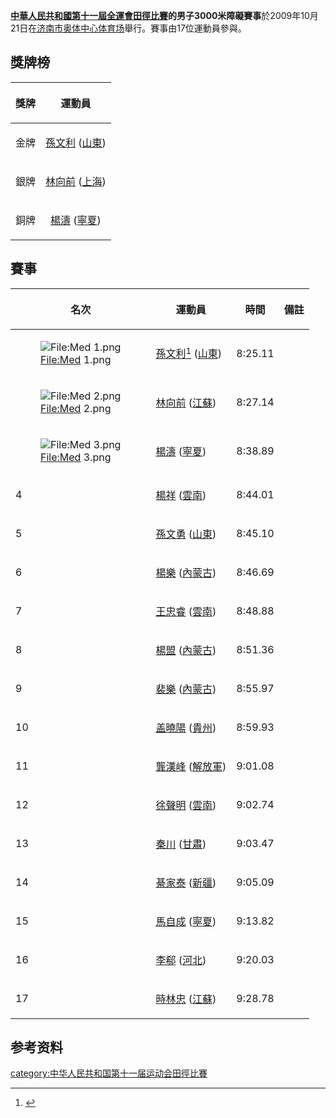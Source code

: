 {{vfd|1E，无持续报道。|date=2022/06/18}}
{{Notability|time=2022-06-19T06:44:37+00:00}}
'''[[中華人民共和國第十一屆全運會|中華人民共和國第十一屆全運會]][[中華人民共和國第十一屆全運會田徑比賽|田徑比賽]]的男子3000米障礙賽事'''於2009年10月21日在[[济南市奥体中心体育场|济南市奥体中心体育场]]舉行。賽事由17位運動員參與。

==獎牌榜==
{| class="wikitable"
|- bgcolor="#efefef"
!align=center| 獎牌
!align=center| 運動員
|-
| bgcolor="gold" | 金牌
| [[孫文利|孫文利]] ([[山東|山東]])
|-
| bgcolor="silver" | 銀牌
| [[林向前|林向前]] ([[上海|上海]])
|-
| bgcolor="cc9966" | 銅牌
| [[楊濤|楊濤]] ([[寧夏|寧夏]])
|}

==賽事==
{| class="wikitable"
!名次
!運動員
!時間
!備註
|- bgcolor=gold
|[[File:Med_1.png|File:Med 1.png]]
|[[孫文利|孫文利]]<ref>{{cite news |author1=新华社 |title=男子3000米障碍赛：孙文利最后百米冲刺夺金牌 |url=https://sports.sohu.com/20091021/n267613452.shtml |accessdate=2020-08-16 |agency=搜狐体育 |date=2009年10月21日}}</ref> ([[山東|山東]])
|8:25.11 
|
|- bgcolor=silver
|[[File:Med_2.png|File:Med 2.png]]
|[[林向前|林向前]] ([[江蘇|江蘇]])
|8:27.14 
|
|- bgcolor=CC9966
|[[File:Med_3.png|File:Med 3.png]]
|[[楊濤|楊濤]] ([[寧夏|寧夏]])
|8:38.89 
|
|-
|4
|[[楊祥|楊祥]] ([[雲南|雲南]])
|8:44.01 
|
|-
|5
|[[孫文勇|孫文勇]] ([[山東|山東]])
|8:45.10 
|
|-
|6
|[[楊樂|楊樂]] ([[內蒙古|內蒙古]])
|8:46.69 
|
|-
|7
|[[王忠睿|王忠睿]] ([[雲南|雲南]])
|8:48.88 
|
|-
|8
|[[楊盟|楊盟]] ([[內蒙古|內蒙古]])
|8:51.36 
|
|-
|9
|[[裴樂|裴樂]] ([[內蒙古|內蒙古]])
|8:55.97 
|
|-
|10
|[[盖曉陽|盖曉陽]] ([[貴州|貴州]])
|8:59.93 
|
|-
|11
|[[龔漢峰|龔漢峰]] ([[解放軍|解放軍]])
|9:01.08 
|
|-
|12
|[[徐聲明|徐聲明]] ([[雲南|雲南]])
|9:02.74 
|
|-
|13
|[[秦川|秦川]] ([[甘肅|甘肅]])
|9:03.47 
|
|-
|14
|[[綦家泰|綦家泰]] ([[新疆|新疆]])
|9:05.09 
|
|-
|15
|[[馬自成|馬自成]] ([[寧夏|寧夏]])
|9:13.82
|
|-
|16
|[[李郗|李郗]] ([[河北|河北]])
|9:20.03 
|
|-
|17
|[[時林忠|時林忠]] ([[江蘇|江蘇]])
|9:28.78
|
|}

==参考资料==
{{reflist}}

[[category:中华人民共和国第十一届运动会田徑比賽|category:中华人民共和国第十一届运动会田徑比賽]]